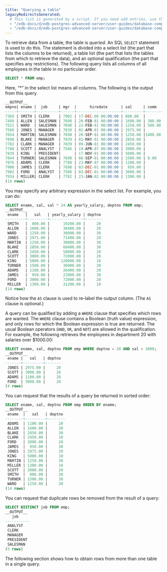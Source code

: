 ```yaml
---
title: "Querying a table"
legacyRedirectsGenerated:
  # This list is generated by a script. If you need add entries, use the `legacyRedirects` key.
  - "/edb-docs/d/edb-postgres-advanced-server/user-guides/database-compatibility-for-oracle-developers-guide/9.6/Database_Compatibility_for_Oracle_Developers_Guide_v9.6.1.013.html"
  - "/edb-docs/d/edb-postgres-advanced-server/user-guides/database-compatibility-for-oracle-developers-guide/9.5/Database_Compatibility_for_Oracle_Developers_Guide.1.013.html"
---
```


<div id="querying_a_table" class="registered_link"></div>

To retrieve data from a table, the table is *queried*. An SQL `SELECT` statement is used to do this. The statement is divided into a select list (the part that lists the columns to be returned), a table list (the part that lists the tables from which to retrieve the data), and an optional qualification (the part that specifies any restrictions). The following query lists all columns of all employees in the table in no particular order.

```sql
SELECT * FROM emp;
```

Here, “\*” in the select list means all columns. The following is the output from this query.

```sql
__OUTPUT__
empno| ename |  job     | mgr  |      hiredate      | sal     | comm  | deptno
-----+-------+----------+------+--------------------+---------+-------+-------
7369 | SMITH | CLERK    | 7902 | 17-DEC-80 00:00:00 | 800.00  |       | 20
7499 | ALLEN | SALESMAN | 7698 | 20-FEB-81 00:00:00 | 1600.00 | 300.00| 30
7521 | WARD  | SALESMAN | 7698 | 22-FEB-81 00:00:00 | 1250.00 | 500.00| 30
7566 | JONES | MANAGER  | 7839 | 02-APR-81 00:00:00 | 2975.00 |       | 20
7654 | MARTIN| SALESMAN | 7698 | 28-SEP-81 00:00:00 | 1250.00 |1400.00| 30
7698 | BLAKE | MANAGER  | 7839 | 01-MAY-81 00:00:00 | 2850.00 |       | 30
7782 | CLARK | MANAGER  | 7839 | 09-JUN-81 00:00:00 | 2450.00 |       | 10
7788 | SCOTT | ANALYST  | 7566 | 19-APR-87 00:00:00 | 3000.00 |       | 20
7839 | KING  | PRESIDENT|      | 17-NOV-81 00:00:00 | 5000.00 |       | 10
7844 | TURNER| SALESMAN | 7698 | 08-SEP-81 00:00:00 | 1500.00 | 0.00  | 30
7876 | ADAMS | CLERK    | 7788 | 23-MAY-87 00:00:00 | 1100.00 |       | 20
7900 | JAMES | CLERK    | 7698 | 03-DEC-81 00:00:00 |  950.00 |       | 30
7902 | FORD  | ANALYST  | 7566 | 03-DEC-81 00:00:00 | 3000.00 |       | 20
7934 | MILLER| CLERK    | 7782 | 23-JAN-82 00:00:00 | 1300.00 |       | 10
(14 rows)
```

You may specify any arbitrary expression in the select list. For example, you can do:

```sql
SELECT ename, sal, sal * 24 AS yearly_salary, deptno FROM emp;
__OUTPUT__
 ename   |   sal   | yearly_salary | deptno
---------+---------+---------------+--------
 SMITH   |  800.00 |      19200.00 |     20
 ALLEN   | 1600.00 |      38400.00 |     30
 WARD    | 1250.00 |      30000.00 |     30
 JONES   | 2975.00 |      71400.00 |     20
 MARTIN  | 1250.00 |      30000.00 |     30
 BLAKE   | 2850.00 |      68400.00 |     30
 CLARK   | 2450.00 |      58800.00 |     10
 SCOTT   | 3000.00 |      72000.00 |     20
 KING    | 5000.00 |     120000.00 |     10
 TURNER  | 1500.00 |      36000.00 |     30
 ADAMS   | 1100.00 |      26400.00 |     20
 JAMES   |  950.00 |      22800.00 |     30
 FORD    | 3000.00 |      72000.00 |     20
 MILLER  | 1300.00 |      31200.00 |     10
(14 rows)
```

Notice how the `AS` clause is used to re-label the output column. (The `AS` clause is optional.)

A query can be qualified by adding a `WHERE` clause that specifies which rows are wanted. The `WHERE` clause contains a Boolean (truth value) expression, and only rows for which the Boolean expression is true are returned. The usual Boolean operators (`AND`, `OR`, and `NOT`) are allowed in the qualification. For example, the following retrieves the employees in department 20 with salaries over $1000.00:

```sql
SELECT ename, sal, deptno FROM emp WHERE deptno = 20 AND sal > 1000;
__OUTPUT__
 ename |   sal   | deptno
-------+---------+--------
 JONES | 2975.00 |     20
 SCOTT | 3000.00 |     20
 ADAMS | 1100.00 |     20
 FORD  | 3000.00 |     20
(4 rows)
```

You can request that the results of a query be returned in sorted order:

```sql
SELECT ename, sal, deptno FROM emp ORDER BY ename;
__OUTPUT__
 ename  |   sal   | deptno
--------+---------+--------
 ADAMS  | 1100.00 |     20
 ALLEN  | 1600.00 |     30
 BLAKE  | 2850.00 |     30
 CLARK  | 2450.00 |     10
 FORD   | 3000.00 |     20
 JAMES  |  950.00 |     30
 JONES  | 2975.00 |     20
 KING   | 5000.00 |     10
 MARTIN | 1250.00 |     30
 MILLER | 1300.00 |     10
 SCOTT  | 3000.00 |     20
 SMITH  |  800.00 |     20
 TURNER | 1500.00 |     30
 WARD   | 1250.00 |     30
(14 rows)
```

You can request that duplicate rows be removed from the result of a query:

```sql
SELECT DISTINCT job FROM emp;
__OUTPUT__
   job
-----------
 ANALYST
 CLERK
 MANAGER
 PRESIDENT
 SALESMAN
(5 rows)
```

The following section shows how to obtain rows from more than one table in a single query.
